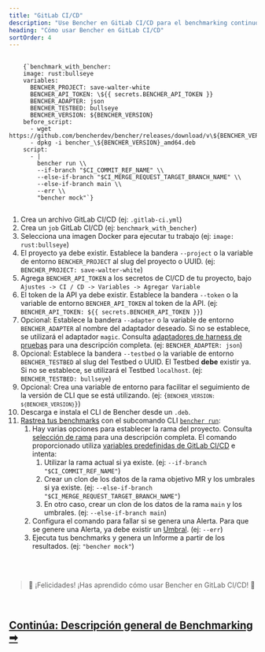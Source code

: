 ```yaml
---
title: "GitLab CI/CD"
description: "Use Bencher en GitLab CI/CD para el benchmarking continuo en las solicitudes de merge"
heading: "Cómo usar Bencher en GitLab CI/CD"
sortOrder: 4
---
```



<pre>
  <code>
    {`benchmark_with_bencher:
    image: rust:bullseye
    variables:
      BENCHER_PROJECT: save-walter-white
      BENCHER_API_TOKEN: \${{ secrets.BENCHER_API_TOKEN }}
      BENCHER_ADAPTER: json
      BENCHER_TESTBED: bullseye
      BENCHER_VERSION: ${BENCHER_VERSION}
    before_script:
      - wget https://github.com/bencherdev/bencher/releases/download/v\${BENCHER_VERSION}/bencher_\${BENCHER_VERSION}_amd64.deb
      - dpkg -i bencher_\${BENCHER_VERSION}_amd64.deb
    script:
      - |
        bencher run \\
        --if-branch "$CI_COMMIT_REF_NAME" \\
        --else-if-branch "$CI_MERGE_REQUEST_TARGET_BRANCH_NAME" \\
        --else-if-branch main \\
        --err \\
        "bencher mock"`}
  </code>
</pre>

1. Crea un archivo GitLab CI/CD (ej: `.gitlab-ci.yml`)
1. Crea un `job` GitLab CI/CD (ej: `benchmark_with_bencher`)
1. Selecciona una imagen Docker para ejecutar tu trabajo (ej: `image: rust:bullseye`)
1. El proyecto ya debe existir. Establece la bandera `--project` o la variable de entorno `BENCHER_PROJECT` al slug del proyecto o UUID. (ej: `BENCHER_PROJECT: save-walter-white`)
1. Agrega `BENCHER_API_TOKEN` a los secretos de CI/CD de tu proyecto, bajo `Ajustes -> CI / CD -> Variables -> Agregar Variable`
1. El token de la API ya debe existir. Establece la bandera `--token` o la variable de entorno `BENCHER_API_TOKEN` al token de la API. (ej: `BENCHER_API_TOKEN: ${{ secrets.BENCHER_API_TOKEN }}`)
1. Opcional: Establece la bandera `--adapter` o la variable de entorno `BENCHER_ADAPTER` al nombre del adaptador deseado. Si no se establece, se utilizará el adaptador `magic`. Consulta [adaptadores de harness de pruebas](/docs/es/explanation/adapters) para una descripción completa. (ej: `BENCHER_ADAPTER: json`)
1. Opcional: Establece la bandera `--testbed` o la variable de entorno `BENCHER_TESTBED` al slug del Testbed o UUID. El Testbed **debe** existir ya. Si no se establece, se utilizará el Testbed `localhost`. (ej: `BENCHER_TESTBED: bullseye`)
1. Opcional: Crea una variable de entorno para facilitar el seguimiento de la versión de CLI que se está utilizando. (ej: <code>{`BENCHER_VERSION: ${BENCHER_VERSION}`}</code>)
1. Descarga e instala el CLI de Bencher desde un `.deb`.
1. [Rastrea tus benchmarks](/docs/es/how-to/track-benchmarks) con el subcomando CLI <code><a href="/docs/es/explanation/bencher-run">bencher run</a></code>:
    1. Hay varias opciones para establecer la rama del proyecto. Consulta [selección de rama](/docs/es/explanation/branch-selection) para una descripción completa. El comando proporcionado utiliza [variables predefinidas de GitLab CI/CD](https://docs.gitlab.com/ee/ci/variables/predefined_variables.html) e intenta:
        1. Utilizar la rama actual si ya existe. (ej: `--if-branch "$CI_COMMIT_REF_NAME"`)
        1. Crear un clon de los datos de la rama objetivo MR y los umbrales si ya existe. (ej: `--else-if-branch  "$CI_MERGE_REQUEST_TARGET_BRANCH_NAME"`)
        1. En otro caso, crear un clon de los datos de la rama `main` y los umbrales. (ej: `--else-if-branch main`)
    1. Configura el comando para fallar si se genera una Alerta. Para que se genere una Alerta, ya debe existir un [Umbral](/docs/es/explanation/thresholds). (ej: `--err`)
    1. Ejecuta tus benchmarks y genera un Informe a partir de los resultados. (ej: `"bencher mock"`)

<br/>
<br/>

> 🐰 ¡Felicidades! ¡Has aprendido cómo usar Bencher en GitLab CI/CD! 🎉

<br/>

<h2><a href="/docs/es/explanation/benchmarking">Continúa: Descripción general de Benchmarking ➡</a></h2>